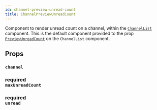 ```yaml
---
id: channel-preview-unread-count
title: ChannelPreviewUnreadCount
---
```



Component to render unread count on a channel, within the [`ChannelList`](../core-components/channel-list.mdx) component.
This is the default component provided to the prop [`PreviewUnreadCount`](../core-components/channel-list.mdx#previewunreadcount) on the `ChannelList` component.

## Props

### `channel`

<Channel />

### <div class="label description required">required</div> `maxUnreadCount`

<MaxUnreadCount />

### <div class="label description required">required</div> `unread`

<Unread />

